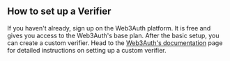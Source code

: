 ## How to set up a Verifier

If you haven't already, sign up on the Web3Auth platform. It is free and gives you access to the
Web3Auth's base plan. After the basic setup, you can create a custom verifier. Head to the
[Web3Auth's documentation](/docs/auth-provider-setup/verifiers#create-verifier) page for detailed
instructions on setting up a custom verifier.
